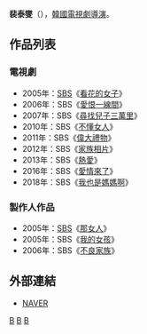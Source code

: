 {{藝人
| 姓名     = 裴泰燮
| 類型     = 導演
| 圖片     = 
| 圖片尺寸 = 
| 圖片簡介 = 
| 原名     =  
| 外文名   = 배태섭
| 外文     = ko
| 羅馬拼音 = Bae Tae Sub
| 英文名   = 
| 綽號     = 
| 其他藝名 = 
| 國籍     = {{KOR}}
| 民族     = 
| 籍貫     = 
| 出生日期 = 
| 出生地點 = 
| 職業     = [[導演|導演]]
| 語言     = [[韓語|韓語]]
| 教育程度 = 
| 配偶     = 
| 出身地   = 
| 出道作   = 
| 出道日期 = 2005年
| 代表作   = 
| 活躍年代 = 
| 經紀公司 = [[SBS_(韓國)|SBS]]
}}

'''裴泰燮'''（{{lang-ko|'''배태섭'''}}），[[韓國|韓國]][[電視劇|電視劇]][[導演|導演]]。

== 作品列表 ==
=== 電視劇 ===
*2005年：[[SBS_(韓國)|SBS]]《[[看花的女子|看花的女子]]》
*2006年：SBS《[[愛恨一線間|愛恨一線間]]》
*2007年：SBS《[[尋找兒子三萬里|尋找兒子三萬里]]》
*2010年：SBS《[[不懂女人|不懂女人]]》
*2011年：SBS《[[偉大禮物|偉大禮物]]》
*2012年：SBS《[[家族相片|家族相片]]》
*2013年：SBS《[[熱愛_(2013年電視劇)|熱愛]]》
*2016年：SBS《[[愛情來了_(電視劇)|愛情來了]]》
*2018年：SBS《[[我也是媽媽啊|我也是媽媽啊]]》

=== 製作人作品  ===
*2005年：[[SBS_(韓國)|SBS]]《[[那女人|那女人]]》
*2005年：SBS《[[我的女孩|我的女孩]]》
*2006年：SBS《[[不良家族|不良家族]]》
== 外部連結 ==
*[http://people.search.naver.com/search.naver?where=nexearch&query=%EB%B0%B0%ED%83%9C%EC%84%AD&sm=tab_etc&ie=utf8&key=PeopleService&os=187605 NAVER]{{ko}}


[[Category:韓國導演|B]]
[[Category:韓國電視劇導演|B]]
[[Category:裴姓|B]]